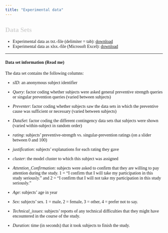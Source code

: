 ```yaml
---
title: "Experimental data"
---
```


<style>
body {
    font-family: 'Muli';
    font-size: 14px;
}
</style>

<h2><font style="color:lightgrey;"> Data Sets </font></h1>

- Experimental data as txt.-file (delimiter = tab): [download](data_files/experimental_data.txt)
- Experimental data as xlsx.-file (Microsoft Excel): [download](data_files/experimental_data.xlsx)

*****

#### Data set information (Read me)

The data set contains the following columns: 

- _sID_: an anonymous subject identifier

- _Query_: factor coding whether subjects were asked general preventive strength queries or singular prevention queries (varied between subjects)

- _Preventer_: factor coding whether subjects saw the data sets in which the preventive cause was sufficient or necessary (varied between subjects)

- _DataSet_: factor coding the different contingency data sets that subjects were shown (varied within-subject in random order)

- _rating_: subjects' preventive-strength vs. singular-prevention ratings (on a slider between 0 and 100)

- _justification_: subjects' explanations for each rating they gave

- _cluster_: the model cluster to which this subject was assigned

- _Attention_Confirmation_: subjects were asked to confirm that they are willing to pay attention during the study. 1 = "I confirm that I will take my participation in this study seriously." and 2 = "I confirm that I will not take my participation in this study seriously."

- _Age_: subjects' age in year 

- _Sex_: subjects' sex. 1 = male, 2 = female, 3 = other, 4 = prefer not to say.

- _Technical_issues_: subjects' reports of any technical difficulties that they might have encountered in the course of the study. 

- _Duration_: time (in seconds) that it took subjects to finish the study.



